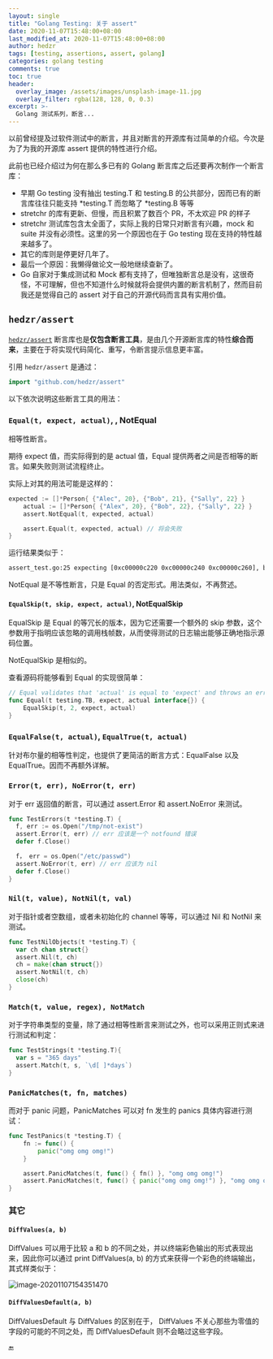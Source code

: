 ```yaml
---
layout: single
title: "Golang Testing: 关于 assert"
date: 2020-11-07T15:48:00+08:00
last_modified_at: 2020-11-07T15:48:00+08:00
author: hedzr
tags: [testing, assertions, assert, golang]
categories: golang testing
comments: true
toc: true
header:
  overlay_image: /assets/images/unsplash-image-11.jpg
  overlay_filter: rgba(128, 128, 0, 0.3)
excerpt: >-
  Golang 测试系列，断言...
---
```


以前曾经提及过软件测试中的断言，并且对断言的开源库有过简单的介绍。今次是为了为我的开源库 assert 提供的特性进行介绍。

此前也已经介绍过为何在那么多已有的 Golang 断言库之后还要再次制作一个断言库：

- 早期 Go testing 没有抽出 testing.T 和 testing.B 的公共部分，因而已有的断言库往往只能支持 *testing.T 而忽略了 *testing.B 等等
- stretchr 的库有更新、但慢，而且积累了数百个 PR，不太欢迎 PR 的样子
- stretchr 测试库包含太全面了，实际上我的日常只对断言有兴趣，mock 和 suite 并没有必须性。这里的另一个原因也在于 Go testing 现在支持的特性越来越多了。
- 其它的库则是停更好几年了。
- 最后一个原因：我懒得做论文一般地继续查新了。
- Go 自家对于集成测试和 Mock 都有支持了，但唯独断言总是没有，这很奇怪，不可理解，但也不知道什么时候就将会提供内置的断言机制了，然而目前我还是觉得自己的 assert 对于自己的开源代码而言具有实用价值。

## `hedzr/assert`

[`hedzr/assert`](https://github.com/hedzr/assert) 断言库也是**仅包含断言工具**，是由几个开源断言库的特性**综合而来**，主要在于将实现代码简化、重写，令断言提示信息更丰富。

引用 `hedzr/assert` 是通过：

```go
import "github.com/hedzr/assert"
```

以下依次说明这些断言工具的用法：

### `Equal(t, expect, actual)`, , NotEqual

相等性断言。

期待 expect 值，而实际得到的是 actual 值，Equal 提供两者之间是否相等的断言。如果失败则测试流程终止。

实际上对其的用法可能是这样的：

```go
expected := []*Person{ {"Alec", 20}, {"Bob", 21}, {"Sally", 22} }
	actual := []*Person{ {"Alex", 20}, {"Bob", 22}, {"Sally", 22} }
	assert.NotEqual(t, expected, actual)

	assert.Equal(t, expected, actual) // 将会失败
}
```

运行结果类似于：

```bash
assert_test.go:25 expecting [0xc00000c220 0xc00000c240 0xc00000c260], but got [0xc00000c2a0 0xc00000c2c0 0xc00000c2e0]. DIFF is: []*assert_test....rson{Name: "Alecx", Age: 20}, &a...: "Bob", Age: 212}, &assert_test...lly", Age: 22}}
```

NotEqual 是不等性断言，只是 Equal 的否定形式。用法类似，不再赘述。

#### `EqualSkip(t, skip, expect, actual)`, NotEqualSkip

EqualSkip 是 Equal 的等冗长的版本，因为它还需要一个额外的 skip 参数，这个参数用于指明应该忽略的调用栈帧数，从而使得测试的日志输出能够正确地指示源码位置。

NotEqualSkip 是相似的。

查看源码将能够看到 Equal 的实现很简单：

```go
// Equal validates that 'actual' is equal to 'expect' and throws an error with line number
func Equal(t testing.TB, expect, actual interface{}) {
	EqualSkip(t, 2, expect, actual)
}
```

### `EqualFalse(t, actual)`, `EqualTrue(t, actual)`

针对布尔量的相等性判定，也提供了更简洁的断言方式：EqualFalse 以及 EqualTrue。因而不再额外详解。

### `Error(t, err), NoError(t, err)`

对于 err 返回值的断言，可以通过 assert.Error 和 assert.NoError 来测试。

```go
func TestErrors(t *testing.T) {
  f, err := os.Open("/tmp/not-exist")
  assert.Error(t, err) // err 应该是一个 notfound 错误
  defer f.Close()

  f， err = os.Open("/etc/passwd")
  assert.NoError(t, err) // err 应该为 nil
  defer f.Close()
}
```

### `Nil(t, value), NotNil(t, val)`

对于指针或者空数组，或者未初始化的 channel 等等，可以通过 Nil 和 NotNil 来测试。

```go
func TestNilObjects(t *testing.T) {
  var ch chan struct{}
  assert.Nil(t, ch)
  ch = make(chan struct{})
  assert.NotNil(t, ch)
  close(ch)
}
```

### `Match(t, value, regex), NotMatch`

对于字符串类型的变量，除了通过相等性断言来测试之外，也可以采用正则式来进行测试和判定：

```go
func TestStrings(t *testing.T){
  var s = "365 days"
  assert.Match(t, s, `\d[ ]*days`)
}
```

### `PanicMatches(t, fn, matches)`

而对于 panic 问题，PanicMatches 可以对 fn 发生的 panics 具体内容进行测试：

```go
func TestPanics(t *testing.T) {
	fn := func() {
		panic("omg omg omg!")
	}

	assert.PanicMatches(t, func() { fn() }, "omg omg omg!")
	assert.PanicMatches(t, func() { panic("omg omg omg!") }, "omg omg omg!")
}
```

### 其它

#### `DiffValues(a, b)`

DiffValues 可以用于比较 a 和 b 的不同之处，并以终端彩色输出的形式表现出来，因此你可以通过 print DiffValues(a, b) 的方式来获得一个彩色的终端输出，其式样类似于：

![image-20201107154351470](https://i.loli.net/2020/11/07/gtHK4Ou8ynraDd7.png)

#### `DiffValuesDefault(a, b)`

DiffValuesDefault 与 DiffValues 的区别在于， DiffValues 不关心那些为零值的字段的可能的不同之处，而 DiffValuesDefault 则不会略过这些字段。

🔚
